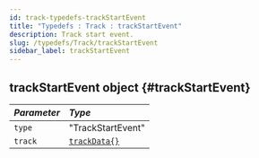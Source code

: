 ```yaml
---
id: track-typedefs-trackStartEvent
title: "Typedefs : Track : trackStartEvent"
description: Track start event.
slug: /typedefs/Track/trackStartEvent
sidebar_label: trackStartEvent
---
```



## trackStartEvent <span className="info badge">object</span> {#trackStartEvent}

| <i className="fa-solid fa-hashtag"/> Parameter | <i className="fa-solid fa-font"/> Type                                                                                                                                                                        |
| :--------------------------------------------- | :------------------------------------------------------------------------------------------------------------------------------------------------------------------------------------------------------------ |
| `type`                                      | "TrackStartEvent"                                                                                                            |
| `track`                                         | [`trackData{}`](./trackData.mdx#trackData)                                                                                                                                                                           |
